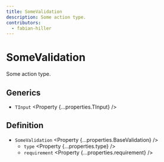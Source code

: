 ```yaml
---
title: SomeValidation
description: Some action type.
contributors:
  - fabian-hiller
---
```



# SomeValidation

Some action type.

## Generics

- `TInput` <Property {...properties.TInput} />

## Definition

- `SomeValidation` <Property {...properties.BaseValidation} />
  - `type` <Property {...properties.type} />
  - `requirement` <Property {...properties.requirement} />
